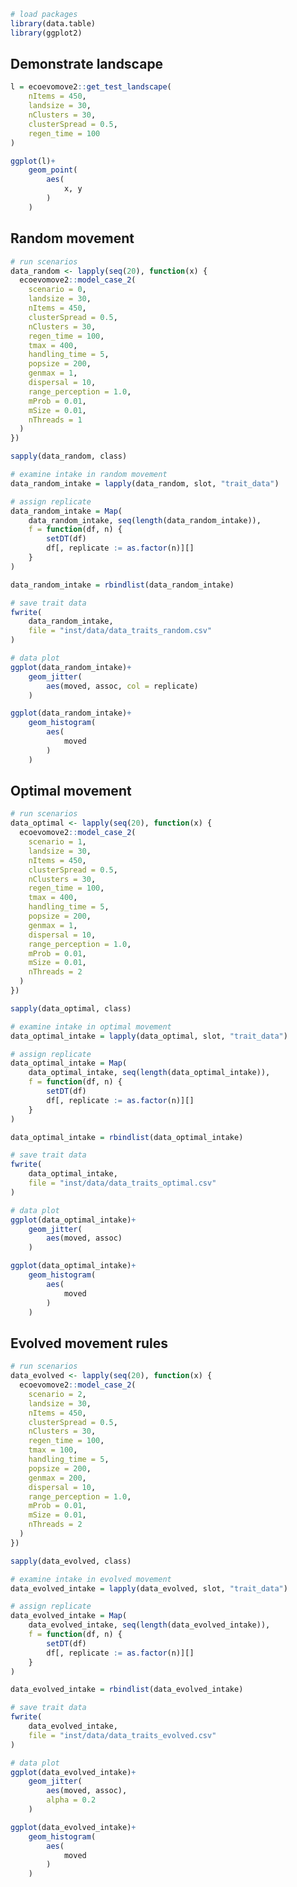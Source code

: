 
```r
# load packages
library(data.table)
library(ggplot2)
```

## Demonstrate landscape

```r
l = ecoevomove2::get_test_landscape(
    nItems = 450,
    landsize = 30,
    nClusters = 30,
    clusterSpread = 0.5,
    regen_time = 100
)

ggplot(l)+
    geom_point(
        aes(
            x, y
        )
    )
```

## Random movement

```r
# run scenarios
data_random <- lapply(seq(20), function(x) {
  ecoevomove2::model_case_2(
    scenario = 0,
    landsize = 30,
    nItems = 450,
    clusterSpread = 0.5,
    nClusters = 30,
    regen_time = 100,
    tmax = 400,
    handling_time = 5,
    popsize = 200,
    genmax = 1,
    dispersal = 10,
    range_perception = 1.0,
    mProb = 0.01,
    mSize = 0.01,
    nThreads = 1
  )
})

sapply(data_random, class)
```

```r
# examine intake in random movement
data_random_intake = lapply(data_random, slot, "trait_data")

# assign replicate
data_random_intake = Map(
    data_random_intake, seq(length(data_random_intake)),
    f = function(df, n) {
        setDT(df)
        df[, replicate := as.factor(n)][]
    }
)

data_random_intake = rbindlist(data_random_intake)

# save trait data
fwrite(
    data_random_intake,
    file = "inst/data/data_traits_random.csv"
)
```

```r
# data plot
ggplot(data_random_intake)+
    geom_jitter(
        aes(moved, assoc, col = replicate)
    )

ggplot(data_random_intake)+
    geom_histogram(
        aes(
            moved
        )
    )
```

## Optimal movement

```r
# run scenarios
data_optimal <- lapply(seq(20), function(x) {
  ecoevomove2::model_case_2(
    scenario = 1,
    landsize = 30,
    nItems = 450,
    clusterSpread = 0.5,
    nClusters = 30,
    regen_time = 100,
    tmax = 400,
    handling_time = 5,
    popsize = 200,
    genmax = 1,
    dispersal = 10,
    range_perception = 1.0,
    mProb = 0.01,
    mSize = 0.01,
    nThreads = 2
  )
})

sapply(data_optimal, class)
```


```r
# examine intake in optimal movement
data_optimal_intake = lapply(data_optimal, slot, "trait_data")

# assign replicate
data_optimal_intake = Map(
    data_optimal_intake, seq(length(data_optimal_intake)),
    f = function(df, n) {
        setDT(df)
        df[, replicate := as.factor(n)][]
    }
)

data_optimal_intake = rbindlist(data_optimal_intake)

# save trait data
fwrite(
    data_optimal_intake,
    file = "inst/data/data_traits_optimal.csv"
)
```

```r
# data plot
ggplot(data_optimal_intake)+
    geom_jitter(
        aes(moved, assoc)
    )

ggplot(data_optimal_intake)+
    geom_histogram(
        aes(
            moved
        )
    )
```

## Evolved movement rules

```r
# run scenarios
data_evolved <- lapply(seq(20), function(x) {
  ecoevomove2::model_case_2(
    scenario = 2,
    landsize = 30,
    nItems = 450,
    clusterSpread = 0.5,
    nClusters = 30,
    regen_time = 100,
    tmax = 100,
    handling_time = 5,
    popsize = 200,
    genmax = 200,
    dispersal = 10,
    range_perception = 1.0,
    mProb = 0.01,
    mSize = 0.01,
    nThreads = 2
  )
})

sapply(data_evolved, class)
```


```r
# examine intake in evolved movement
data_evolved_intake = lapply(data_evolved, slot, "trait_data")

# assign replicate
data_evolved_intake = Map(
    data_evolved_intake, seq(length(data_evolved_intake)),
    f = function(df, n) {
        setDT(df)
        df[, replicate := as.factor(n)][]
    }
)

data_evolved_intake = rbindlist(data_evolved_intake)

# save trait data
fwrite(
    data_evolved_intake,
    file = "inst/data/data_traits_evolved.csv"
)
```

```r
# data plot
ggplot(data_evolved_intake)+
    geom_jitter(
        aes(moved, assoc),
        alpha = 0.2
    )

ggplot(data_evolved_intake)+
    geom_histogram(
        aes(
            moved
        )
    )
```